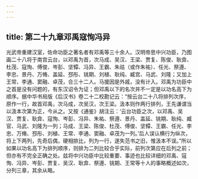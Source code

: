 ```yaml
---
---
---
```

title: 第二十九章邓禹寇恂冯异
---



光武帝重建汉室，佐命功臣之著名者有邓禹等三十余人。汉明帝思中兴功臣，乃图画二十八将于南宫云台，以邓禹为首，次马成、吴汉、王梁、贾复、陈俊、耿弇、杜茂、寇恂、傅俊、岑彭、坚镡、冯异、王霸、朱祜（或作朱祐）、任光、祭遵、李忠、景丹、万脩、盖延、邳彤、铫期、刘植、耿纯、臧宫、马武、刘隆；又加上王常、李通、窦融、卓茂，合三十二人。马援因是外戚，没有计入。邓禹为功臣中之首是没有问题的，有东汉诏令为证；但邓禹以下的名次并不一定是以功名高下为顺序。据中华书局版《后汉书》卷二十二校勘记云：“按云台二十八将排列次序，原作一行，故首邓禹，次马成，次吴汉，次王梁。汲本则作两行排列，王先谦谓当以汲本次第为正，今从之。又按《通鉴》胡注云：‘云台功臣之次，以邓禹、吴汉、贾复、耿弇、寇恂、岑彭、冯异、朱祐、祭遵、景丹、盖延、铫期、耿纯、臧官、马武、刘隆为一列；马成、王梁、陈俊、杜茂、傅俊、坚镡、王霸、任光、李忠、万脩、邳彤、刘植、王常、李通、窦融、卓茂为一列。’后人误认横行为纵次，将上下两列，先奇后偶，硬相排比，列为一行，遂失范书之旧，惟汲本不误。”所以如果以功名高下为排列顺序，则排为二列比较合乎实际，前列次第应在后列之前；但亦有不完全正确之处。兹将中兴功臣中比较重要、事迹也比较详细的邓禹、寇恂、冯异、岑彭、贾复、吴汉、耿弇、祭遵、铫期、王常等十人的事略概述如次，分列三章，其余从略。